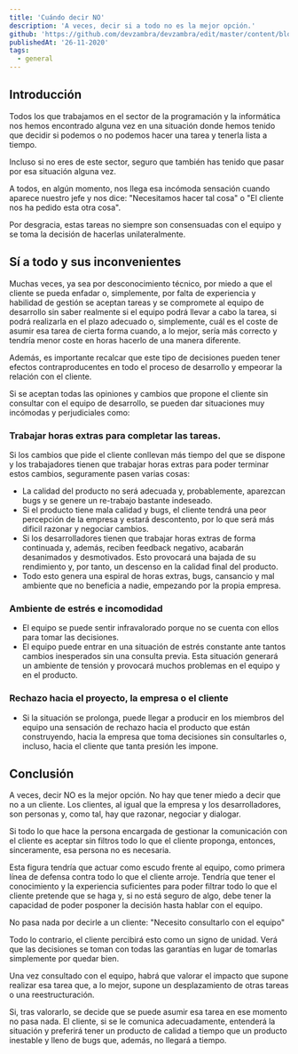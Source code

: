 ```yaml
---
title: 'Cuándo decir NO'
description: 'A veces, decir si a todo no es la mejor opción.'
github: 'https://github.com/devzambra/devzambra/edit/master/content/blog/cuando-decir-no.mdx'
publishedAt: '26-11-2020'
tags:
  - general
---
```


## Introducción

Todos los que trabajamos en el sector de la programación y la informática nos hemos encontrado alguna vez en una situación donde hemos tenido que decidir si podemos o no podemos hacer una tarea y tenerla lista a tiempo.

Incluso si no eres de este sector, seguro que también has tenido que pasar por esa situación alguna vez.

A todos, en algún momento, nos llega esa incómoda sensación cuando aparece nuestro jefe y nos dice: "Necesitamos hacer tal cosa" o "El cliente nos ha pedido esta otra cosa".

Por desgracia, estas tareas no siempre son consensuadas con el equipo y se toma la decisión de hacerlas unilateralmente.

## Sí a todo y sus inconvenientes

Muchas veces, ya sea por desconocimiento técnico, por miedo a que el cliente se pueda enfadar o, simplemente, por falta de experiencia y habilidad de gestión se aceptan tareas y se compromete al equipo de desarrollo sin saber realmente si el equipo podrá llevar a cabo la tarea, si podrá realizarla en el plazo adecuado o, simplemente, cuál es el coste de asumir esa tarea de cierta forma cuando, a lo mejor, sería más correcto y tendría menor coste en horas hacerlo de una manera diferente.

Además, es importante recalcar que este tipo de decisiones pueden tener efectos contraproducentes en todo el proceso de desarrollo y empeorar la relación con el cliente.

Si se aceptan todas las opiniones y cambios que propone el cliente sin consultar con el equipo de desarrollo, se pueden dar situaciones muy incómodas y perjudiciales como:

### Trabajar horas extras para completar las tareas.

Si los cambios que pide el cliente conllevan más tiempo del que se dispone y los trabajadores tienen que trabajar horas extras para poder terminar estos cambios, seguramente pasen varias cosas:

- La calidad del producto no será adecuada y, probablemente, aparezcan bugs y se genere un re-trabajo bastante indeseado.
- Si el producto tiene mala calidad y bugs, el cliente tendrá una peor percepción de la empresa y estará descontento, por lo que será más dificil razonar y negociar cambios.
- Si los desarrolladores tienen que trabajar horas extras de forma continuada y, además, reciben feedback negativo, acabarán desanimados y desmotivados. Esto provocará una bajada de su rendimiento y, por tanto, un descenso en la calidad final del producto.
- Todo esto genera una espiral de horas extras, bugs, cansancio y mal ambiente que no beneficia a nadie, empezando por la propia empresa.

### Ambiente de estrés e incomodidad

- El equipo se puede sentir infravalorado porque no se cuenta con ellos para tomar las decisiones.
- El equipo puede entrar en una situación de estrés constante ante tantos cambios inesperados sin una consulta previa. Esta situación generará un ambiente de tensión y provocará muchos problemas en el equipo y en el producto.

### Rechazo hacia el proyecto, la empresa o el cliente

- Si la situación se prolonga, puede llegar a producir en los miembros del equipo una sensación de rechazo hacia el producto que están construyendo, hacia la empresa que toma decisiones sin consultarles o, incluso, hacia el cliente que tanta presión les impone.

## Conclusión

A veces, decir NO es la mejor opción. No hay que tener miedo a decir que no a un cliente. Los clientes, al igual que la empresa y los desarrolladores, son personas y, como tal, hay que razonar, negociar y dialogar.

Si todo lo que hace la persona encargada de gestionar la comunicación con el cliente es aceptar sin filtros todo lo que el cliente proponga, entonces, sinceramente, esa persona no es necesaria.

Esta figura tendría que actuar como escudo frente al equipo, como primera línea de defensa contra todo lo que el cliente arroje. Tendría que tener el conocimiento y la experiencia suficientes para poder filtrar todo lo que el cliente pretende que se haga y, si no está seguro de algo, debe tener la capacidad de poder posponer la decisión hasta hablar con el equipo.

No pasa nada por decirle a un cliente: "Necesito consultarlo con el equipo"

Todo lo contrario, el cliente percibirá esto como un signo de unidad. Verá que las decisiones se toman con todas las garantías en lugar de tomarlas simplemente por quedar bien.

Una vez consultado con el equipo, habrá que valorar el impacto que supone realizar esa tarea que, a lo mejor, supone un desplazamiento de otras tareas o una reestructuración.

Si, tras valorarlo, se decide que se puede asumir esa tarea en ese momento no pasa nada. El cliente, si se le comunica adecuadamente, entenderá la situación y preferirá tener un producto de calidad a tiempo que un producto inestable y lleno de bugs que, además, no llegará a tiempo.
